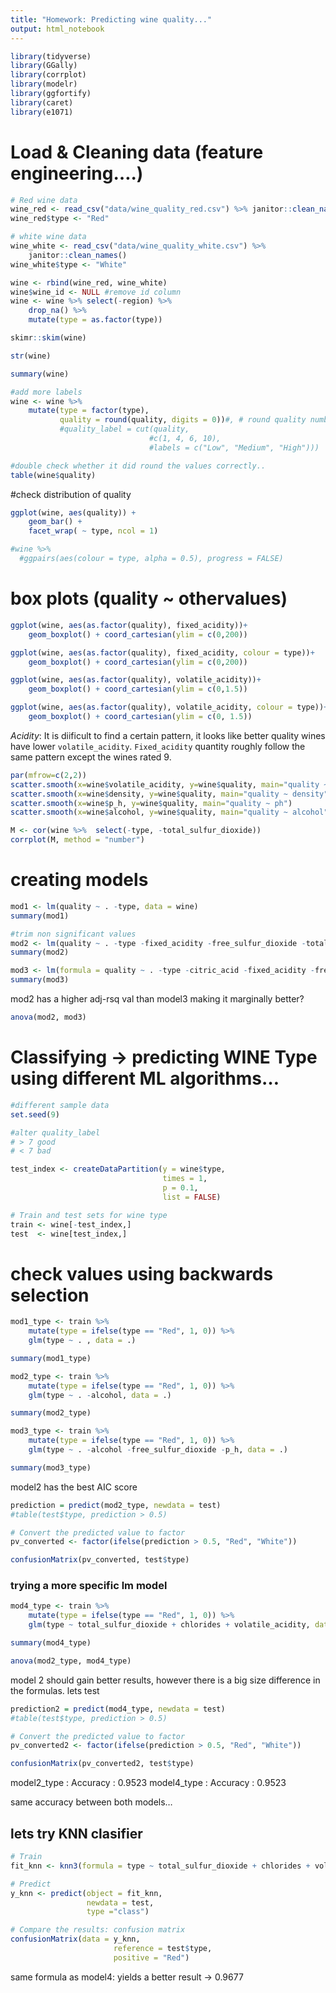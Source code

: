 ```yaml
---
title: "Homework: Predicting wine quality..."
output: html_notebook
---
```


```r
library(tidyverse)
library(GGally)
library(corrplot)
library(modelr)
library(ggfortify)
library(caret)
library(e1071)
```

# Load & Cleaning data (feature engineering....)
```r
# Red wine data
wine_red <- read_csv("data/wine_quality_red.csv") %>% janitor::clean_names()
wine_red$type <- "Red"

# white wine data
wine_white <- read_csv("data/wine_quality_white.csv") %>% 
    janitor::clean_names()
wine_white$type <- "White"

wine <- rbind(wine_red, wine_white)
wine$wine_id <- NULL #remove id column
wine <- wine %>% select(-region) %>% 
    drop_na() %>%
    mutate(type = as.factor(type))
```

```r
skimr::skim(wine)
```


```r
str(wine)
```

```r
summary(wine)
```

```r
#add more labels
wine <- wine %>%
    mutate(type = factor(type),
           quality = round(quality, digits = 0))#, # round quality numbers to closest value
           #quality_label = cut(quality,
                               #c(1, 4, 6, 10),
                               #labels = c("Low", "Medium", "High")))
```

```r
#double check whether it did round the values correctly..
table(wine$quality)
```
#check distribution of quality
```r
ggplot(wine, aes(quality)) +
    geom_bar() +
    facet_wrap( ~ type, ncol = 1)
```

```r
#wine %>%
  #ggpairs(aes(colour = type, alpha = 0.5), progress = FALSE)
```

# box plots (quality ~ othervalues)
```r
ggplot(wine, aes(as.factor(quality), fixed_acidity))+ 
    geom_boxplot() + coord_cartesian(ylim = c(0,200))

ggplot(wine, aes(as.factor(quality), fixed_acidity, colour = type))+ 
    geom_boxplot() + coord_cartesian(ylim = c(0,200))
```

```r
ggplot(wine, aes(as.factor(quality), volatile_acidity))+ 
    geom_boxplot() + coord_cartesian(ylim = c(0,1.5))

ggplot(wine, aes(as.factor(quality), volatile_acidity, colour = type))+ 
    geom_boxplot() + coord_cartesian(ylim = c(0, 1.5))
```

*Acidity*: It is diificult to find a certain pattern, it looks like better quality wines have lower `volatile_acidity`. 
`Fixed_acidity` quantity roughly follow the same pattern except the wines rated 9.

```r
par(mfrow=c(2,2))
scatter.smooth(x=wine$volatile_acidity, y=wine$quality, main="quality ~ volatile_acidity")
scatter.smooth(x=wine$density, y=wine$quality, main="quality ~ density")
scatter.smooth(x=wine$p_h, y=wine$quality, main="quality ~ ph")
scatter.smooth(x=wine$alcohol, y=wine$quality, main="quality ~ alcohol")
```



```r
M <- cor(wine %>%  select(-type, -total_sulfur_dioxide))
corrplot(M, method = "number")
```

# creating models
```r
mod1 <- lm(quality ~ . -type, data = wine)
summary(mod1)
```
```r
#trim non significant values
mod2 <- lm(quality ~ . -type -fixed_acidity -free_sulfur_dioxide -total_sulfur_dioxide -p_h -alcohol, data = wine)
summary(mod2)
```
```r
mod3 <- lm(formula = quality ~ . -type -citric_acid -fixed_acidity -free_sulfur_dioxide -total_sulfur_dioxide -p_h -alcohol, data = wine)
summary(mod3)
```
mod2 has a higher adj-rsq val than model3 making it marginally better?

```r
anova(mod2, mod3)
```

# Classifying -> predicting WINE Type using different ML algorithms...

```r
#different sample data
set.seed(9)

#alter quality_label
# > 7 good
# < 7 bad

test_index <- createDataPartition(y = wine$type, 
                                  times = 1, 
                                  p = 0.1, 
                                  list = FALSE)

# Train and test sets for wine type
train <- wine[-test_index,]
test  <- wine[test_index,]
```

# check values using backwards selection
```r
mod1_type <- train %>%
    mutate(type = ifelse(type == "Red", 1, 0)) %>%
    glm(type ~ . , data = .)

summary(mod1_type)
```
```r
mod2_type <- train %>%
    mutate(type = ifelse(type == "Red", 1, 0)) %>%
    glm(type ~ . -alcohol, data = .)

summary(mod2_type)
```
```r
mod3_type <- train %>%
    mutate(type = ifelse(type == "Red", 1, 0)) %>%
    glm(type ~ . -alcohol -free_sulfur_dioxide -p_h, data = .)

summary(mod3_type) 
```

model2 has the best AIC score


```r
prediction = predict(mod2_type, newdata = test)
#table(test$type, prediction > 0.5)

# Convert the predicted value to factor
pv_converted <- factor(ifelse(prediction > 0.5, "Red", "White"))

confusionMatrix(pv_converted, test$type)
```
### trying a more specific lm model
```r
mod4_type <- train %>%
    mutate(type = ifelse(type == "Red", 1, 0)) %>%
    glm(type ~ total_sulfur_dioxide + chlorides + volatile_acidity, data = .)

summary(mod4_type) 
```
```r
anova(mod2_type, mod4_type)
```
model 2 should gain better results, however there is a big size difference in the formulas.
lets test

```r
prediction2 = predict(mod4_type, newdata = test)
#table(test$type, prediction > 0.5)

# Convert the predicted value to factor
pv_converted2 <- factor(ifelse(prediction > 0.5, "Red", "White"))

confusionMatrix(pv_converted2, test$type)
```

model2_type : Accuracy : 0.9523
model4_type : Accuracy : 0.9523

same accuracy between both models...

## lets try KNN clasifier
```r
# Train
fit_knn <- knn3(formula = type ~ total_sulfur_dioxide + chlorides + volatile_acidity, data = train, k = 5)

# Predict
y_knn <- predict(object = fit_knn, 
                 newdata = test, 
                 type ="class")

# Compare the results: confusion matrix
confusionMatrix(data = y_knn, 
                       reference = test$type, 
                       positive = "Red")
```

same formula as model4: yields a better result -> 0.9677
